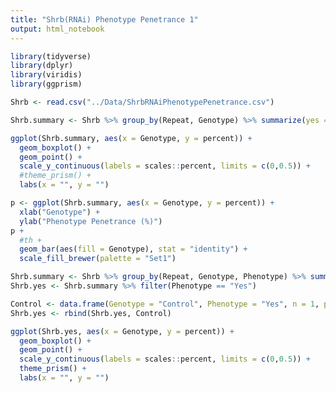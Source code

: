 ```yaml
---
title: "Shrb(RNAi) Phenotype Penetrance 1"
output: html_notebook
---
```


```r
library(tidyverse)
library(dplyr)
library(viridis)
library(ggprism)
```
```r
Shrb <- read.csv("../Data/ShrbRNAiPhenotypePenetrance.csv")
```

```r
Shrb.summary <- Shrb %>% group_by(Repeat, Genotype) %>% summarize(yes = sum(Phenotype == "Yes"), n = n(), percent = yes/n)
```

```r
ggplot(Shrb.summary, aes(x = Genotype, y = percent)) +
  geom_boxplot() +
  geom_point() +
  scale_y_continuous(labels = scales::percent, limits = c(0,0.5)) +
  #theme_prism() +
  labs(x = "", y = "")
```

```r
p <- ggplot(Shrb.summary, aes(x = Genotype, y = percent)) +
  xlab("Genotype") +
  ylab("Phenotype Penetrance (%)")
p +
  #th +
  geom_bar(aes(fill = Genotype), stat = "identity") +
  scale_fill_brewer(palette = "Set1")
```

```r
Shrb.summary <- Shrb %>% group_by(Repeat, Genotype, Phenotype) %>% summarise(n = n()) %>% mutate(percent = n/sum(n))
Shrb.yes <- Shrb.summary %>% filter(Phenotype == "Yes") 
```

```r
Control <- data.frame(Genotype = "Control", Phenotype = "Yes", n = 1, percent = 0)
Shrb.yes <- rbind(Shrb.yes, Control)
```

```r
ggplot(Shrb.yes, aes(x = Genotype, y = percent)) +
  geom_boxplot() +
  geom_point() +
  scale_y_continuous(labels = scales::percent, limits = c(0,0.5)) +
  theme_prism() +
  labs(x = "", y = "")
```

